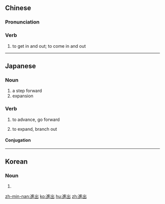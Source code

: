 {{also|进出}}
==Chinese==
{{zh-forms|s=进出}}

===Pronunciation===
{{zh-pron
|m=jìnchū
|c=zeon3 ceot1
|mn=chìn-chhut
|cat=v
}}

===Verb===
{{zh-verb}}

# to get in and out; to come in and out

----

==Japanese==
{{ja-kanjitab|しん|しゅつ|yomi=on}}

===Noun===
{{ja-noun|しんしゅつ}}

# a step forward
# expansion
#: {{ja-usex|その会社は中国への'''進出'''を目指している。|その かいしゃ は ちゅうごく へ の '''しんしゅつ''' を めざしている。|The company aims to '''expand''' into China.}}

===Verb===
{{ja-verb-suru|しんしゅつ}}
# to advance, go forward
#: {{ja-usex|そのチームは準決勝に勝って決勝に'''進出'''した。|その チーム は じゅんけっしょう に かって けっしょう に '''しんしゅつ''' した。|The team won the semifinals and '''advanced''' to the finals.}}
# to expand, branch out
#: {{ja-usex|うちの会社がアメリカに'''進出'''するなんて夢にも思わなかった。|うち の かいしゃ が アメリカ に '''しんしゅつ''' する なんて ゆめ に も おもわなかった。|Little did I dream that we would '''expand''' our business to the U.S.}}

====Conjugation====
{{ja-suru|しんしゅつ}}

----

==Korean==
{{ko-hanjatab}}

===Noun===
{{ko-noun|hangeul=진출}}

# {{hanja form of|진출|advancement}}

[[zh-min-nan:進出]]
[[ko:進出]]
[[hu:進出]]
[[zh:進出]]
